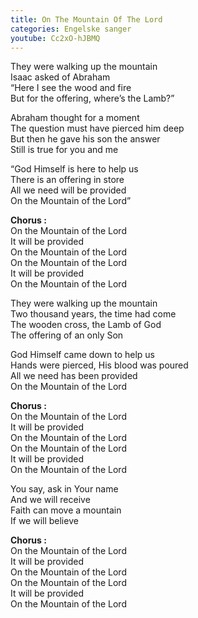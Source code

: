 ```yaml
---
title: On The Mountain Of The Lord
categories: Engelske sanger
youtube: Cc2xO-hJBMQ
---
```


They were walking up the mountain  
Isaac asked of Abraham  
"Here I see the wood and fire  
But for the offering, where's the Lamb?" 

Abraham thought for a moment  
The question must have pierced him deep  
But then he gave his son the answer  
Still is true for you and me

"God Himself is here to help us  
There is an offering in store  
All we need will be provided  
On the Mountain of the Lord"

**Chorus :**  
On the Mountain of the Lord  
It will be provided  
On the Mountain of the Lord  
On the Mountain of the Lord  
It will be provided  
On the Mountain of the Lord

They were walking up the mountain  
Two thousand years, the time had come  
The wooden cross, the Lamb of God  
The offering of an only Son

God Himself came down to help us  
Hands were pierced, His blood was poured  
All we need has been provided  
On the Mountain of the Lord

**Chorus :**  
On the Mountain of the Lord  
It will be provided  
On the Mountain of the Lord  
On the Mountain of the Lord  
It will be provided  
On the Mountain of the Lord

You say, ask in Your name  
And we will receive  
Faith can move a mountain  
If we will believe

**Chorus :**  
On the Mountain of the Lord  
It will be provided  
On the Mountain of the Lord  
On the Mountain of the Lord  
It will be provided  
On the Mountain of the Lord
